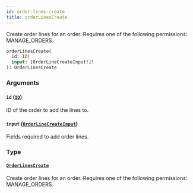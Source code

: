 ```yaml
---
id: order-lines-create
title: orderLinesCreate
---
```


Create order lines for an order. Requires one of the following permissions: MANAGE_ORDERS.

```graphql
orderLinesCreate(
  id: ID!
  input: [OrderLineCreateInput!]!
): OrderLinesCreate
```

### Arguments

#### `id` ([`ID`](../../../developer/api-reference/scalars/id))

ID of the order to add the lines to.

#### `input` ([`OrderLineCreateInput`](../../../developer/api-reference/inputs/order-line-create-input))

Fields required to add order lines.

### Type

#### [`OrderLinesCreate`](../../../developer/api-reference/objects/order-lines-create)

Create order lines for an order. Requires one of the following permissions: MANAGE_ORDERS.
